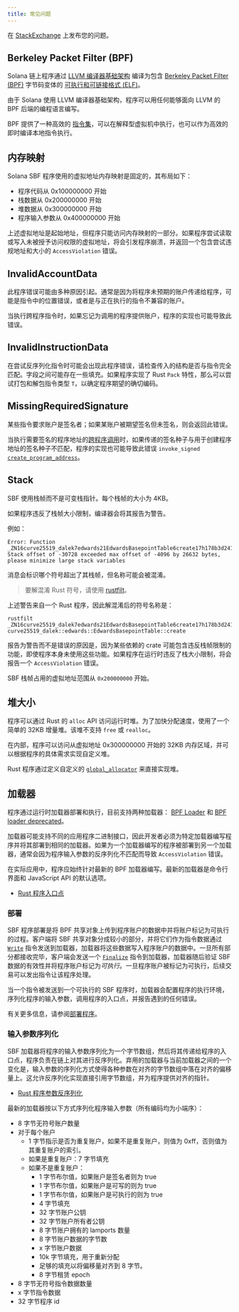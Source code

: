 ```yaml
---
title: 常见问题
---
```


在 [StackExchange](https://solana.stackexchange.com/questions/ask)
上发布您的问题。

## Berkeley Packet Filter (BPF)

Solana 链上程序通过 [LLVM 编译器基础架构](https://llvm.org/) 编译为包含
[Berkeley Packet Filter (BPF)](https://en.wikipedia.org/wiki/Berkeley_Packet_Filter)
字节码变体的
[可执行和可链接格式 (ELF)](https://en.wikipedia.org/wiki/Executable_and_Linkable_Format)。

由于 Solana 使用 LLVM 编译器基础架构，程序可以用任何能够面向 LLVM 的 BPF 后端的编程语言编写。

BPF 提供了一种高效的
[指令集](https://github.com/iovisor/bpf-docs/blob/master/eBPF.md)，可以在解释型虚拟机中执行，也可以作为高效的即时编译本地指令执行。

## 内存映射

Solana SBF 程序使用的虚拟地址内存映射是固定的，其布局如下：

- 程序代码从 0x100000000 开始
- 栈数据从 0x200000000 开始
- 堆数据从 0x300000000 开始
- 程序输入参数从 0x400000000 开始

上述虚拟地址是起始地址，但程序只能访问内存映射的一部分。如果程序尝试读取或写入未被授予访问权限的虚拟地址，将会引发程序崩溃，并返回一个包含尝试违规地址和大小的 `AccessViolation` 错误。

## InvalidAccountData

此程序错误可能由多种原因引起。通常是因为将程序未预期的账户传递给程序，可能是指令中的位置错误，或者是与正在执行的指令不兼容的账户。

当执行跨程序指令时，如果忘记为调用的程序提供账户，程序的实现也可能导致此错误。

## InvalidInstructionData

在尝试反序列化指令时可能会出现此程序错误，请检查传入的结构是否与指令完全匹配。字段之间可能存在一些填充。如果程序实现了 Rust
`Pack` 特性，那么可以尝试打包和解包指令类型 `T`，以确定程序期望的确切编码。

## MissingRequiredSignature

某些指令要求账户是签名者；如果某账户被期望签名但未签名，则会返回此错误。

当执行需要签名的程序地址的[跨程序调用](/docs/core/cpi)时，如果传递的签名种子与用于创建程序地址的签名种子不匹配，程序的实现也可能导致此错误 `invoke_signed`
[`create_program_address`](/docs/core/pda#createprogramaddress)。

## Stack

SBF 使用栈帧而不是可变栈指针。每个栈帧的大小为 4KB。

如果程序违反了栈帧大小限制，编译器会将其报告为警告。

例如：

```text
Error: Function _ZN16curve25519_dalek7edwards21EdwardsBasepointTable6create17h178b3d2411f7f082E Stack offset of -30728 exceeded max offset of -4096 by 26632 bytes, please minimize large stack variables
```

消息会标识哪个符号超出了其栈帧，但名称可能会被混淆。

> 要解混淆 Rust 符号，请使用 [rustfilt](https://github.com/luser/rustfilt)。

上述警告来自一个 Rust 程序，因此解混淆后的符号名称是：

```shell
rustfilt _ZN16curve25519_dalek7edwards21EdwardsBasepointTable6create17h178b3d2411f7f082E
curve25519_dalek::edwards::EdwardsBasepointTable::create
```

报告为警告而不是错误的原因是，因为某些依赖的 crate 可能包含违反栈帧限制的功能，即使程序本身未使用这些功能。如果程序在运行时违反了栈大小限制，将会报告一个 `AccessViolation` 错误。

SBF 栈帧占用的虚拟地址范围从 `0x200000000` 开始。

## 堆大小

程序可以通过 Rust 的 `alloc`
API 访问运行时堆。为了加快分配速度，使用了一个简单的 32KB 增量堆。该堆不支持 `free` 或 `realloc`。

在内部，程序可以访问从虚拟地址 0x300000000 开始的 32KB 内存区域，并可以根据程序的具体需求实现自定义堆。

Rust 程序通过定义自定义的
[`global_allocator`](https://github.com/solana-labs/solana/blob/d9b0fc0e3eec67dfe4a97d9298b15969b2804fab/sdk/program/src/entrypoint.rs#L72)
来直接实现堆。

## 加载器

程序通过运行时加载器部署和执行，目前支持两种加载器：
[BPF Loader](https://github.com/solana-labs/solana/blob/7ddf10e602d2ed87a9e3737aa8c32f1db9f909d8/sdk/program/src/bpf_loader.rs#L17)
和
[BPF loader deprecated](https://github.com/solana-labs/solana/blob/7ddf10e602d2ed87a9e3737aa8c32f1db9f909d8/sdk/program/src/bpf_loader_deprecated.rs#L14)。

加载器可能支持不同的应用程序二进制接口，因此开发者必须为特定加载器编写程序并将其部署到相同的加载器。如果为一个加载器编写的程序被部署到另一个加载器，通常会因为程序输入参数的反序列化不匹配而导致 `AccessViolation` 错误。

在实际应用中，程序应始终针对最新的 BPF 加载器编写。最新的加载器是命令行界面和 JavaScript
API 的默认选项。

- [Rust 程序入口点](/docs/programs/lang-rust#program-entrypoint)

### 部署

SBF 程序部署是将 BPF 共享对象上传到程序账户的数据中并将账户标记为可执行的过程。客户端将 SBF 共享对象分成较小的部分，并将它们作为指令数据通过
[`Write`](https://github.com/solana-labs/solana/blob/bc7133d7526a041d1aaee807b80922baa89b6f90/sdk/program/src/loader_instruction.rs#L13)
指令发送到加载器，加载器将这些数据写入程序账户的数据中。一旦所有部分都接收完毕，客户端会发送一个
[`Finalize`](https://github.com/solana-labs/solana/blob/bc7133d7526a041d1aaee807b80922baa89b6f90/sdk/program/src/loader_instruction.rs#L30)
指令到加载器，加载器随后验证 SBF 数据的有效性并将程序账户标记为*可执行*。一旦程序账户被标记为可执行，后续交易可以发出指令让该程序处理。

当一个指令被发送到一个可执行的 SBF 程序时，加载器会配置程序的执行环境，序列化程序的输入参数，调用程序的入口点，并报告遇到的任何错误。

有关更多信息，请参阅[部署程序](/docs/programs/deploying)。

### 输入参数序列化

SBF 加载器将程序的输入参数序列化为一个字节数组，然后将其传递给程序的入口点，程序负责在链上对其进行反序列化。弃用的加载器与当前加载器之间的一个变化是，输入参数的序列化方式使得各种参数在对齐的字节数组中落在对齐的偏移量上。这允许反序列化实现直接引用字节数组，并为程序提供对齐的指针。

- [Rust 程序参数反序列化](/docs/programs/lang-rust#parameter-deserialization)

最新的加载器按以下方式序列化程序输入参数（所有编码均为小端序）：

- 8 字节无符号账户数量
- 对于每个账户
  - 1 字节指示是否为重复账户，如果不是重复账户，则值为 0xff，否则值为其重复账户的索引。
  - 如果是重复账户：7 字节填充
  - 如果不是重复账户：
    - 1 字节布尔值，如果账户是签名者则为 true
    - 1 字节布尔值，如果账户是可写的则为 true
    - 1 字节布尔值，如果账户是可执行的则为 true
    - 4 字节填充
    - 32 字节账户公钥
    - 32 字节账户所有者公钥
    - 8 字节账户拥有的 lamports 数量
    - 8 字节账户数据的字节数
    - x 字节账户数据
    - 10k 字节填充，用于重新分配
    - 足够的填充以将偏移量对齐到 8 字节。
    - 8 字节租赁 epoch
- 8 字节无符号指令数据数量
- x 字节指令数据
- 32 字节程序 id
